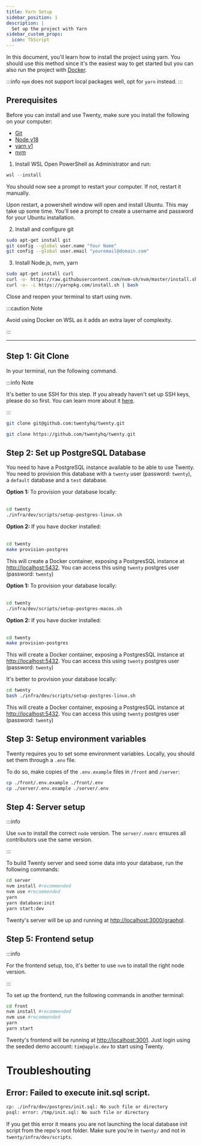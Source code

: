 ```yaml
---
title: Yarn Setup
sidebar_position: 1
description: |
  Set up the project with Yarn
sidebar_custom_props:
  icon: TbScript
---
```


In this document, you'll learn how to install the project using yarn. You should use this method since it's the easiest way to get started but you can also run the project with [Docker](/contributor/local-setup/docker-setup).  

:::info
`npm` does not support local packages well, opt for `yarn` instead.
:::

## Prerequisites

<Tabs>
<TabItem value="yarn" label="Linux and MacOS" default>

Before you can install and use Twenty, make sure you install the following on your computer:
- [Git](https://git-scm.com/book/en/v2/Getting-Started-Installing-Git)
- [Node v18](https://nodejs.org/en/download) 
- [yarn v1](https://classic.yarnpkg.com/lang/en/docs/install/) 
- [nvm](https://github.com/nvm-sh/nvm/blob/master/README.md)

</TabItem>

<TabItem value="wsl" label="Windows (WSL)" >

1. Install WSL
Open PowerShell as Administrator and run:

```powershell
wsl --install
```
You should now see a prompt to restart your computer. If not, restart it manually.

Upon restart, a powershell window will open and install Ubuntu. This may take up some time.
You'll see a prompt to create a username and password for your Ubuntu installation.

2. Install and configure git

```bash
sudo apt-get install git
git config --global user.name "Your Name"
git config --global user.email "youremail@domain.com"
```

3. Install Node.js, nvm, yarn
```bash
sudo apt-get install curl
curl -o- https://raw.githubusercontent.com/nvm-sh/nvm/master/install.sh | bash
curl -o- -L https://yarnpkg.com/install.sh | bash
```
Close and reopen your terminal to start using nvm. 

:::caution Note

Avoid using Docker on WSL as it adds an extra layer of complexity.

:::

</TabItem>
</Tabs>

---

## Step 1: Git Clone

In your terminal, run the following command. 

:::info Note

It's better to use SSH for this step. If you already haven't set up SSH keys, please do so first. You can learn more about it [here](https://docs.github.com/en/authentication/connecting-to-github-with-ssh/about-ssh). 

:::

<Tabs>
<TabItem value="ssh" label="SSH (Recommended)" default>

```bash
git clone git@github.com:twentyhq/twenty.git
```
</TabItem>
<TabItem value="https" label="HTTPS" >

```bash
git clone https://github.com/twentyhq/twenty.git
```

</TabItem>
</Tabs>


## Step 2: Set up PostgreSQL Database
You need to have a PostgreSQL instance available to be able to use Twenty.
You need to provision this database with a `twenty` user (password: `twenty`), a `default` database and a `test` database.

<Tabs>
<TabItem value="linux" label="Linux" default>
<b>Option 1:</b> To provision your database locally:
<br /><br />

```bash
cd twenty
./infra/dev/scripts/setup-postgres-linux.sh
```

<b>Option 2:</b> If you have docker installed:
<br /><br />

```bash
cd twenty
make provision-postgres
```
This will create a Docker container, exposing a PostgresSQL instance at [http://localhost:5432](http://localhost:5432).
You can access this using `twenty` postgres user (password: `twenty`)
  </TabItem>
  <TabItem value="mac-os" label="Mac OS" default>

<b>Option 1:</b> To provision your database locally:
<br /><br />

```bash
cd twenty
./infra/dev/scripts/setup-postgres-macos.sh
```

<b>Option 2:</b> If you have docker installed:
<br /><br />

```bash
cd twenty
make provision-postgres
```
This will create a Docker container, exposing a PostgresSQL instance at [http://localhost:5432](http://localhost:5432).
You can access this using `twenty` postgres user (password: `twenty`)

  </TabItem>
  <TabItem value="wsl" label="Windows (WSL)">

It's better to provision your database locally:
```bash
cd twenty
bash ./infra/dev/scripts/setup-postgres-linux.sh
```
This will create a Docker container, exposing a PostgresSQL instance at [http://localhost:5432](http://localhost:5432).
You can access this using `twenty` postgres user (password: `twenty`)
  </TabItem>
</Tabs>


## Step 3: Setup environment variables

Twenty requires you to set some environment variables. Locally, you should set them through a `.env` file.

To do so, make copies of the `.env.example` files in `/front` and `/server`:
```bash
cp ./front/.env.example ./front/.env
cp ./server/.env.example ./server/.env
```

## Step 4: Server setup

:::info

Use `nvm` to install the correct `node` version. The `server/.nvmrc` ensures all contributors use the same version.

:::

To build Twenty server and seed some data into your database, run the following commands:
```bash
cd server
nvm install #recommended
nvm use #recommended 
yarn
yarn database:init
yarn start:dev
```

Twenty's server will be up and running at [http://localhost:3000/graphql](http://localhost:3000/graphql).

## Step 5: Frontend setup

:::info

For the frontend setup, too, it's better to use `nvm` to install the right node version. 

:::

To set up the frontend, run the following commands in another terminal:

```bash
cd front
nvm install #recommended
nvm use #recommended 
yarn
yarn start
```

Twenty's frontend will be running at [http://localhost:3001](http://localhost:3001). Just login using the seeded demo account: `tim@apple.dev` to start using Twenty.

# Troubleshouting

## Error: Failed to execute init.sql script.

```bash
cp: ./infra/dev/postgres/init.sql: No such file or directory
psql: error: /tmp/init.sql: No such file or directory
```

If you get this error it means you are not launching the local database init script from the repo's root folder. Make sure you're in `twenty/` and not in `twenty/infra/dev/scripts`.
